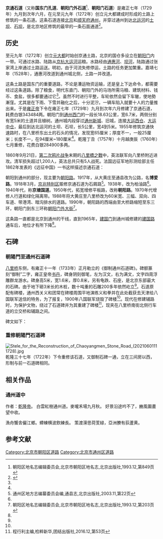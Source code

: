 {{Coord|39.913112|116.575879|type:landmark_region:CN-11_source:GoogleMaps|display=title}}
{{Infobox street
|中文道路名称=京通石道
|图片=In der Umgebung Pekings. Ⅰ. Pailous auf der Strasse nach Tungchow vor dem Chihuamên, Ostthor in der Tartarenmauer.jpg
|图片说明=朝陽門外“蓬萊勝境”、“宏仁賜福”牌樓，1902年或之前拍攝
|所在地区=[[中华人民共和国|中华人民共和国]][[北京市|北京市]][[朝阳区|朝阳区]]、[[通州区_(北京市)|通州区]]
|起点=[[朝阳门_(北京)|朝阳门]]
|终点=顺天府通州土坝、石坝
|道路旧名=京通土路
|通车日期=1272年
}}
'''京通石道'''（又称'''国东门孔道'''、'''朝阳门外石道'''<ref>朝阳区地名志编辑委员会,北京市朝阳区地名志,北京出版社,1993.12,第849页</ref>、'''朝阳门石道'''）是雍正七年（1729年）九月到次年六月，在元至元九年（1272年）创立元大都建成时形成的土路上修筑的一条石道。这条石道连接[[明清北京城|北京]]和[[顺天府|顺天府]][[通州_(北京)|通州]]，并穿过通州到达[[北运河|北运河]]的[[土坝|土坝]]、[[石坝|石坝]]，是北京地区修筑的最早的一条石面通道<ref name="北京百科全书 通州卷">{{cite book |author1=《北京百科全书 通州卷》编辑委员会编 |title=北京百科全书 通州卷 |date=2001-06 |publisher=奥林匹克出版社 |location=北京 |isbn=7-80067-385-5 |pages=151-152 }}</ref>。

==历史==
至元九年（1272年）创立[[元大都|元大都]]时始创京通土路，北京的国仓多设立在[[朝阳门_(北京)|朝阳门]]内一带。可通过水路、陆路从[[京杭大运河|京杭大运河]]运粮。水路经由[[通惠河|通惠河]]、[[坝河|坝河]]，陆路通过张家湾上岸通过土路运送。明初，由于河流失修停运，土路的任务更加繁重。嘉靖七年（1528年），通惠河改道到通州城北侧，土路一并改道。

这条土路是国东门的重要道路，不论是漕运物资运输，还是皇上下达命令，都需要经过这条道路。除了粮食，明代东直门、朝阳门外的马场所需马粮、建筑材料、钱币、食盐，很多都要通过它<ref name="北京百科全书 通州卷" />。虽然不时进行平整，车轮依然会留下车辙，使地勢漸窪。尤其是在下雨、下雪并融化之后，十分泥泞。一辆车陷入就要十人的力量推出来。于是[[雍正帝|雍正帝]]下令在雍正七年（1729年）九月到次年六月修建了京通石道，耗费白银343484两。朝阳门到[[通州西门|通州西门]]的一段长18.63公里，宽6.7米，两侧分别有宽5米的土道并且植树。通州城内段穿过[[通州新城_(顺天府)|通州新城]]、旧城，连接[[大运西仓|大运西仓]]、[[大运中仓|大运中仓]]，最后到达北运河的土坝、石坝，长5公里，宽4到5米。1955年修筑京通快速路时，在八里桥东出土的石头的情况，发现宽65厘米；厚度不一，一般25厘米；长度不一，在94厘米~180厘米<ref name="北京百科全书 通州卷" />。乾隆丁丑（1757年）十月越庚辰（1760年）七月重修，花费白银284900多两。

1860年9月21日，[[第二次鸦片战争|第二次鸦片战争]]末期的[[八里橋之戰|八里橋之戰]]中，英法联军向八里桥附近进攻。清军损失超过1,200人，英法总共只有5人战死。法国远征军地形测绘部主任{{Link-fr|查理斯-路易斯·杜潘|Charles-Louis Du Pin}}1862年发表的《远征中国》一书这样描述京通石道：

{{quote|建造这条路是一项巨大的工程，可以追溯到中华帝国的盛世。路面由大块的石板铺砌而成，这样的路只要加以维护，就能够经得住岁月的摧残，然而现在它已经变得破烂不堪了，以至于马车都无法在上面行驶。路上的石板要么已经分离，中间裂开了很大的口子；要么因为时间的缘故而凹陷下去，变得参差不齐并且布满了烂泥。因此，骑马走在这条路上并非没有危险。路的两边，每隔一段距离就有几座白色的大理石石雕，这些雕像的形态奇特且充满想象力。石雕的主题都是相同的：下面是一个巨大的大理石乌龟，乌龟的背上驮着一根方形石柱，石柱上雕刻着一些五爪的大龙，它们弯曲着相互缠绕在一起，形态奇怪。法军总指挥被八里桥对面的[[#朝陽門至通州石道碑|一座精美石雕]]所吸引，曾想要把它运回法国；然而这座雕像的重量超过20吨，考虑到运送它所需要的时间和劳力，我们最终没有实施这项计划。<ref>（法）保罗著,远征中国,上海百家出版社,2011.01,第134-135页</ref><ref>{{cite book |last1=Varin |first1=Paul |title=Expédition de Chine |date=1862 |publisher=Michel Lévy frères |location=Paris |pages=217-218 |url=https://books.google.com/books?id=2N4ZDPxmKAUC&pg=PA217 |accessdate=2021-01-13 |language=fr|quote=Cette route , ouvrage gigantesque qui date de l’époque de la splendeur de l’Empire chinois , dallée en blocs énormes de pierre , et pour peu qu'on l'eût entretenue , capable de défier les ravages du temps , était dans un état complet de délabrement et impraticable aux voitures . Les blocs de pierre , disjoints , laissaient entre eux de profondes ouvertures , ou bien , creusés par le temps , présentaient des inégalités remplies de fange , de sorte que ce n'était pas sans danger qu'on pouvait la parcourir à cheval . Sur les bords , de distance en distance , sont quelques monuments en marbre blanc , æuvres fantastiques de sculpteurs invraisemblables . Ces monuments , conçus sur la même donnée , représentent une tortue colossale en marbre portant sur son dos úne colonne carrée , couverte de sculptures figurant d'énormes dragons à cinq griffes , qui se tordent et se replient les uns sur les auires avec les mouvements les plus étranges . Le général en chef , frappé par la beauté d'un de ces monuments , situé en face du pont de Pa - li - kiao , avait eu la pensée de le faire transporter en France ; mais son poids , évalué à plus de vingt tonneaux , et surtout le temps et le travail qu'exigerait son déplacement , ne permirent pas de mettre ce projet à exécution . Le pays que nous avions traversé depuis Tien-sin , et celui que nous occupions en ce moment , étaient d'une excessive fertilité . }}</ref>}}

朝阳到通州的部分，现主要为[[朝阳路_(北京)|朝阳路]]。1917年，从大黄庄至通县改为公路，名'''博爱路'''。1918年3月，[[京兆特别区|京兆特别区]]赈修京通石道为石屑路<ref>通州区地方志编纂委员会编,通县志,北京出版社,2003.11,第22页</ref>。1938年，改为柏油路<ref name="北京百科全书 通州卷" />。1940年代，称'''京塘国道'''。1950年代，拓宽增修平板路，改称'''朝阳路'''。1970年代增修人行道和绿化隔离带。1988年将大黄庄至八里桥改为60米宽、三幅、双向、四车道、带港湾、暗沟排水的道路。1990年，朝阳路的西端由至大桥路缩短至东三环，朝阳门到东三环称[[朝阳门外大街|朝阳门外大街]]<ref>朝阳区地名志编辑委员会,北京市朝阳区地名志,北京出版社,1993.12,第203页</ref>。

这条路一直都是北京到通州的干线，直到1965年，[[建国路_(北京)|建国门]]到通州城修建的[[建国路_(北京)|建国路]]通车后，地位才有所下降<ref name="北京百科全书 通州卷" />。

==石碑==

===朝陽門至通州石道碑===
{{wikisource|世宗憲皇帝御製文集_(四庫全書本)/卷15#朝陽門至通州石道碑文|《世宗憲皇帝御製文集》中的原文}}
[[八里桥|八里桥]]东侧，有雍正十一年（1733年）正月勒立的《御制通州石道碑》。碑额篆刻“御制”二字，雍正皇帝[[书丹|书丹]]，碑身阴刻御笔，左为汉文，右为满文，文字四周浮雕群龙游水。碑身高5米，宽1.6米，厚0.8米，另有龟跌、石座，是北京东部最大的石碑。由于地下砸3米长的木桩，数十吨重的石雕200多年依然屹立<ref name="北京百科全书 通州卷" />。石道原配有碑楼，通州西关义和团常在碑楼周围平地演练义和拳并在此处截获去天津给八国联军送信的特务，为了报复，1900年八国联军烧毁了碑楼<ref name="检粹新华" />。现代在修建辅路时，为保护文物，绕过了石道碑并为其重建了碑楼<ref name="检粹新华">程行利主编,检粹新华,团结出版社,2016.12,第53页</ref>，现夹在八里桥南街北侧行车道的立交桥和辅路之间。

碑文如下：

{{quote|自朝陽門至通州四十里，為國東門孔道。凡正供輸，將匪頒詔，糈由通州逹亰師者，悉遵是路。潞河為萬國朝宗之地，四海九州，嵗致百貨，千檣萬艘，輻輳雲集，商賈行旅，梯山航海，而至者車轂織絡，相望於道，盖倉庾之都㑹，而水陸之衝逵也。雖平治之令，以時舉行，而輪蹄經渉，嵗月滋久，地勢漸窪。又時雨既降，積雪初融之後，停注泥淖，有一車之蹶，需數十人之力，以資牽挽者矣。朕心軫念，爰命所司，相度鳩工，起窪為髙，建修石路，計長五千五百八十八丈，有竒寛二丈，兩傍土道，各寛一丈五尺，長亦如之。其由通州新城舊城，至各倉門，及東西沿河兩道，亦皆建修。石路共計，長一千五十餘丈，廣一丈二尺，及一丈五尺不等，費帑金三十四萬三千四百八十四兩有竒。經始於雍正七年八月至雍正八年五月告竣，有司請為文以紀其事。嘗稽周禮地官司徒令野修道，遂師廵其道修鄭鍔，䟽曰道路，以通往來之途，使賓至如歸，亦修文德以來，逺人之意。禮月令季春之月，命司空循行國邑，周視原野，開通道路，毋有障塞，典籍所垂，凡體國經野之政至備具也。朕臨御以來，詳求治理，早夜孜孜，惟恐不逮。近而郊圻，逺而郡邑，即遐陬僻壤之區，其有闗於利濟民物者，莫不因地制宜以次修舉。是役也，逺師古聖王之良法，美意而斟酌久逺，一勞永逸，良用欣慰。庶使遵是路者，瞻周道之蕩平正直，咸慶同軌之盛治焉。爰誌其嵗月而勒諸石云。}}<!--http://gj.cool/gjcool/index 添加标点的基础上修改-->

===重修朝陽門石道碑===
{{main|重修朝阳门石道碑}}
{{wikisource|御製文初集_(四庫全書本)/卷21#重修朝陽門石道碑文|《御製文初集》中的原文}}
[[File:Stele_for_the_Reconstruction_of_Chaoyangmen_Stone_Road_(20210601111728).jpg|thumb]]
乾隆三十七年（1722年）下令重修该石道，又御制石碑一通，立在三间房以西，形制与前一石道碑相同。

{{quote|直省漕艘估舶，帆檣數千里，經天津北上，至潞城而止，是為外河，引玉泉之水。由京師滙大通橋東流，以達於潞，用以轉運者，是為内河。然外闊而内狹，故自太倉官廩兵糈，暨𨞬市南北百貨，或舍舟遵陸，徑趨朝陽，門以舟緩而車便，南北之用有不同也。其間輪蹄絡織，曳挽邪許，讙聲徹昕夕不休，故常以四十里之道備水陸要衝，而舊制初未甃石，往往積涔成窪，經潦作濘，行者弗便焉。雍正七年，我皇考世宗憲皇帝命工始建石，道規方定，則垂利數十載於今顧神皋，理大物，博民用，不舍質之貞者，日以刓理之，緻者日以泐，不亟治将隳。前功是懼，爰咨将作，都料以聞。朕曰：毋擳帑，毋狹材帑擳，是重糜帑也；材狹是重廢材也。時大臣董斯役者，搘橢為平，易礫以整，物備用良，無坎無垤，而石之斥舊，佐新者什，不存四五矣。計延袤六千六百四十四丈，有竒支户部金二十八萬四千九百有竒，經始於乾隆丁丑十月越庚辰七月落成，所司請為之記。朕惟古王者，成梁除道，若司空循邑，遂師巡野，諸令匪僅，謂國家體制宜爾。盖深以息人勞珍物力，使天下潜消夫湫隘耗憊之氣，無歉於書之所云㑹歸易之所云往來受福者而天下肩，摩轂擊轉，相忘乎熙熙攘攘，不過如庭，斯墄如徑，斯甓焉耳。則王道之大也，豈煦煦然起一夫之蹶，與一車之柅，若子輿氏所譏，濟人為悦而已哉？是地為國東門，既食貨交㑹而修廢舉墜，又立政之常經，故於鐫碣無侈，詞惟申言重修端委所由，且作亭覆之，俾勿壊。}}<!--http://gj.cool/gjcool/index 添加标点的基础上修改-->

==相关作品==
===通州道中===
{{wikisource|御製詩_(四庫全書本)/初集卷11#通州道中|《御製詩》中的原文}}
作者：[[乾隆帝|乾隆帝]]。
<poem>白雲紅樹通州道。麥壠禾場九月秋。
好景沿途吟不了，豳風圗畫望中收。

漁舟蟹舎儼江鄉。螮蝀横波飲練長。
策渡澷思荷芰緑，亞洲賸有荻蘆黄。</poem>
==参考文献==
{{reflist}}

{{京通石道}}

[[Category:北京市朝阳区道路|Category:北京市朝阳区道路]]
[[Category:北京市通州区道路|Category:北京市通州区道路]]